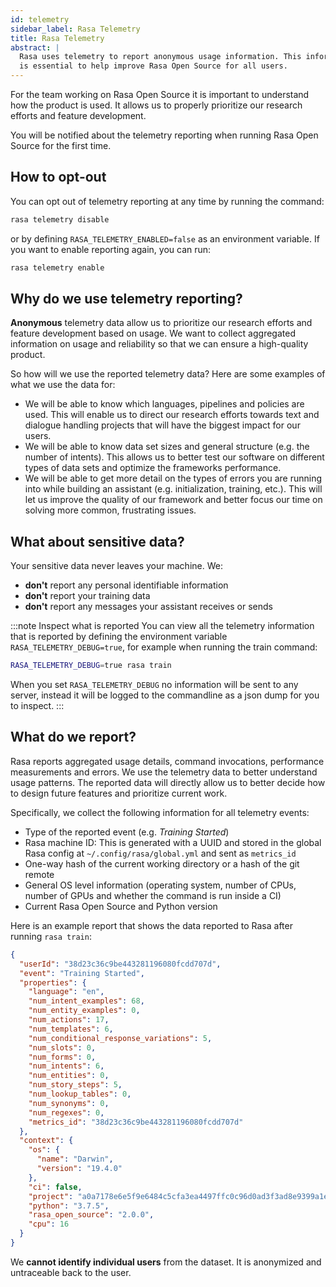```yaml
---
id: telemetry
sidebar_label: Rasa Telemetry
title: Rasa Telemetry
abstract: |
  Rasa uses telemetry to report anonymous usage information. This information
  is essential to help improve Rasa Open Source for all users.
---
```


For the team working on Rasa Open Source it is important to understand
how the product is used. It allows us to properly prioritize our research
efforts and feature development.

You will be notified about the telemetry reporting when running Rasa Open Source
for the first time.

## How to opt-out

You can opt out of telemetry reporting at any time by running the command:
```bash
rasa telemetry disable
```

or by defining `RASA_TELEMETRY_ENABLED=false` as an environment variable.
If you want to enable reporting again, you can run:
```bash
rasa telemetry enable
```

## Why do we use telemetry reporting?

**Anonymous** telemetry data allow us to prioritize our research efforts
and feature development based on usage. We want to collect aggregated
information on usage and reliability so that we can ensure a high-quality product.

So how will we use the reported telemetry data? Here are some examples
of what we use the data for:

- We will be able to know which languages, pipelines and policies are used.
  This will enable us to direct our research efforts towards text and
  dialogue handling projects that will have the biggest impact for our users.
- We will be able to know data set sizes and general structure (e.g. the number
  of intents). This allows us to better test our software on different types
  of data sets and optimize the frameworks performance.
- We will be able to get more detail on the types of errors you are running
  into while building an assistant (e.g. initialization, training, etc.).
  This will let us improve the quality of our framework and better focus our
  time on solving more common, frustrating issues.

## What about sensitive data?

Your sensitive data never leaves your machine. We:
- **don't** report any personal identifiable information
- **don't** report your training data
- **don't** report any messages your assistant receives or sends

:::note Inspect what is reported
You can view all the telemetry information that is reported
by defining the environment variable `RASA_TELEMETRY_DEBUG=true`, for example when running the train command:
```bash
RASA_TELEMETRY_DEBUG=true rasa train
```
When you set `RASA_TELEMETRY_DEBUG` no information will be sent to any server,
instead it will be logged to the commandline as a json dump for you to inspect.
:::

## What do we report?

Rasa reports aggregated usage details, command invocations, performance
measurements and errors.
We use the telemetry data to better understand usage patterns. The reported data
will directly allow us to better decide how to design future features
and prioritize current work.

Specifically, we collect the following information for all telemetry events:

- Type of the reported event (e.g. *Training Started*)
- Rasa machine ID: This is generated with a UUID and stored in the global Rasa
  config at `~/.config/rasa/global.yml` and sent as `metrics_id`
- One-way hash of the current working directory or a hash of the git remote
- General OS level information (operating system, number of CPUs, number of
  GPUs and whether the command is run inside a CI)
- Current Rasa Open Source and Python version

Here is an example report that shows the data reported to Rasa after running
`rasa train`:
```json
{
  "userId": "38d23c36c9be443281196080fcdd707d",
  "event": "Training Started",
  "properties": {
    "language": "en",
    "num_intent_examples": 68,
    "num_entity_examples": 0,
    "num_actions": 17,
    "num_templates": 6,
    "num_conditional_response_variations": 5,
    "num_slots": 0,
    "num_forms": 0,
    "num_intents": 6,
    "num_entities": 0,
    "num_story_steps": 5,
    "num_lookup_tables": 0,
    "num_synonyms": 0,
    "num_regexes": 0,
    "metrics_id": "38d23c36c9be443281196080fcdd707d"
  },
  "context": {
    "os": {
      "name": "Darwin",
      "version": "19.4.0"
    },
    "ci": false,
    "project": "a0a7178e6e5f9e6484c5cfa3ea4497ffc0c96d0ad3f3ad8e9399a1edd88e3cf4",
    "python": "3.7.5",
    "rasa_open_source": "2.0.0",
    "cpu": 16
  }
}
```

We **cannot identify individual users** from the dataset. It is anonymized and
untraceable back to the user.
